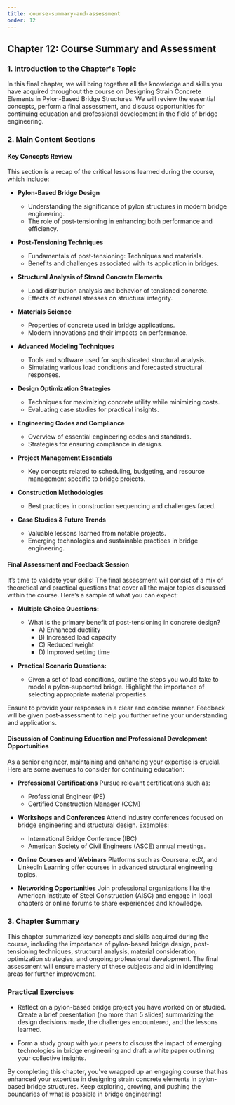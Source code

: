 ```yaml
---
title: course-summary-and-assessment
order: 12
---
```


## Chapter 12: Course Summary and Assessment

### 1. Introduction to the Chapter's Topic
In this final chapter, we will bring together all the knowledge and skills you have acquired throughout the course on Designing Strain Concrete Elements in Pylon-Based Bridge Structures. We will review the essential concepts, perform a final assessment, and discuss opportunities for continuing education and professional development in the field of bridge engineering.

### 2. Main Content Sections

#### Key Concepts Review
This section is a recap of the critical lessons learned during the course, which include:

- **Pylon-Based Bridge Design**
  - Understanding the significance of pylon structures in modern bridge engineering.
  - The role of post-tensioning in enhancing both performance and efficiency.

- **Post-Tensioning Techniques**
  - Fundamentals of post-tensioning: Techniques and materials.
  - Benefits and challenges associated with its application in bridges.

- **Structural Analysis of Strand Concrete Elements**
  - Load distribution analysis and behavior of tensioned concrete.
  - Effects of external stresses on structural integrity.

- **Materials Science**
  - Properties of concrete used in bridge applications.
  - Modern innovations and their impacts on performance.

- **Advanced Modeling Techniques**
  - Tools and software used for sophisticated structural analysis.
  - Simulating various load conditions and forecasted structural responses.

- **Design Optimization Strategies**
  - Techniques for maximizing concrete utility while minimizing costs.
  - Evaluating case studies for practical insights.

- **Engineering Codes and Compliance**
  - Overview of essential engineering codes and standards.
  - Strategies for ensuring compliance in designs.

- **Project Management Essentials**
  - Key concepts related to scheduling, budgeting, and resource management specific to bridge projects.

- **Construction Methodologies**
  - Best practices in construction sequencing and challenges faced.

- **Case Studies & Future Trends**
  - Valuable lessons learned from notable projects.
  - Emerging technologies and sustainable practices in bridge engineering.

#### Final Assessment and Feedback Session
It’s time to validate your skills! The final assessment will consist of a mix of theoretical and practical questions that cover all the major topics discussed within the course. Here’s a sample of what you can expect:

- **Multiple Choice Questions:**
  - What is the primary benefit of post-tensioning in concrete design?
    - A) Enhanced ductility
    - B) Increased load capacity
    - C) Reduced weight
    - D) Improved setting time

- **Practical Scenario Questions:**
  - Given a set of load conditions, outline the steps you would take to model a pylon-supported bridge. Highlight the importance of selecting appropriate material properties.

Ensure to provide your responses in a clear and concise manner. Feedback will be given post-assessment to help you further refine your understanding and applications.

#### Discussion of Continuing Education and Professional Development Opportunities
As a senior engineer, maintaining and enhancing your expertise is crucial. Here are some avenues to consider for continuing education:

- **Professional Certifications**
  Pursue relevant certifications such as:
  - Professional Engineer (PE)
  - Certified Construction Manager (CCM)

- **Workshops and Conferences**
  Attend industry conferences focused on bridge engineering and structural design. Examples:
  - International Bridge Conference (IBC)
  - American Society of Civil Engineers (ASCE) annual meetings.

- **Online Courses and Webinars**
  Platforms such as Coursera, edX, and LinkedIn Learning offer courses in advanced structural engineering topics.

- **Networking Opportunities**
  Join professional organizations like the American Institute of Steel Construction (AISC) and engage in local chapters or online forums to share experiences and knowledge.

### 3. Chapter Summary
This chapter summarized key concepts and skills acquired during the course, including the importance of pylon-based bridge design, post-tensioning techniques, structural analysis, material consideration, optimization strategies, and ongoing professional development. The final assessment will ensure mastery of these subjects and aid in identifying areas for further improvement.

### Practical Exercises
- Reflect on a pylon-based bridge project you have worked on or studied. Create a brief presentation (no more than 5 slides) summarizing the design decisions made, the challenges encountered, and the lessons learned.

- Form a study group with your peers to discuss the impact of emerging technologies in bridge engineering and draft a white paper outlining your collective insights.

By completing this chapter, you've wrapped up an engaging course that has enhanced your expertise in designing strain concrete elements in pylon-based bridge structures. Keep exploring, growing, and pushing the boundaries of what is possible in bridge engineering!
